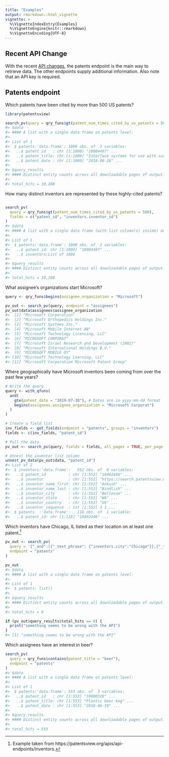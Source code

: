```yaml
---
title: "Examples"
output: rmarkdown::html_vignette
vignette: >
  %\VignetteIndexEntry{Examples}
  %\VignetteEngine{knitr::rmarkdown}
  %\VignetteEncoding{UTF-8}
---
```




## Recent API Change

With the recent [API changes](api-changes.html), the patents endpoint is the main way to retrieve data. The other 
endpoints supply additional information.  Also note that an API key is required.

## Patents endpoint

Which patents have been cited by more than 500 US patents?


```r
library(patentsview)

search_pv(query = qry_funs$gt(patent_num_times_cited_by_us_patents = 500))
#> $data
#> #### A list with a single data frame on patents level:
#> 
#> List of 1
#>  $ patents:'data.frame':	1000 obs. of  3 variables:
#>   ..$ patent_id   : chr [1:1000] "10004497" ...
#>   ..$ patent_title: chr [1:1000] "Interface systems for use with surgical ins"..
#>   ..$ patent_date : chr [1:1000] "2018-06-26" ...
#> 
#> $query_results
#> #### Distinct entity counts across all downloadable pages of output:
#> 
#> total_hits = 10,280
```

How many distinct inventors are represented by these highly-cited patents?


```r

search_pv(
  query = qry_funs$gt(patent_num_times_cited_by_us_patents = 500),
  fields = c("patent_id", "inventors.inventor_id")
)
#> $data
#> #### A list with a single data frame (with list column(s) inside) on patents level:
#> 
#> List of 1
#>  $ patents:'data.frame':	1000 obs. of  2 variables:
#>   ..$ patent_id: chr [1:1000] "10004497" ...
#>   ..$ inventors:List of 1000
#> 
#> $query_results
#> #### Distinct entity counts across all downloadable pages of output:
#> 
#> total_hits = 10,280
```
What assignee's organizations start Microsoft?


```r
query <- qry_funs$begins(assignee_organization = "Microsoft")

pv_out <- search_pv(query, endpoint = "assignees")
pv_out$data$assignees$assignee_organization
#>  [1] "Microsoft Corporation"                           
#>  [2] "Microsoft Orthopedics Holdings Inc."             
#>  [3] "Microsoft Systems Inc."                          
#>  [4] "Microsoft Mobile Internet AB"                    
#>  [5] "Microsoft Technology Licensing, LLC"             
#>  [6] "MICROSOFT CORPORAT"                              
#>  [7] "Microsoft Israel Research and Development (2002)"
#>  [8] "Microsoft International Holdings B.V."           
#>  [9] "MICROSOFT MOBILE OY"                             
#> [10] "Microsoft Technology Learning, LLC"              
#> [11] "Microsoft Corporation Microsoft Patent Group"
```

Where geographically have Microsoft inventors been coming from over the past few years?


```r
# Write the query
query <- with_qfuns(
  and(
    gte(patent_date = "2019-07-30"), # Dates are in yyyy-mm-dd format
    begins(assignees.assignee_organization = "Microsoft Corporat")
  )
)

# Create a field list
inv_fields <- get_fields(endpoint = "patents", groups = "inventors")
fields <- c(inv_fields, "patent_id")

# Pull the data
pv_out <- search_pv(query, fields = fields, all_pages = TRUE, per_page = 1000)

# Unnest the inventor list column
unnest_pv_data(pv_out$data, "patent_id")
#> List of 2
#>  $ inventors:'data.frame':	552 obs. of  8 variables:
#>   ..$ patent_id          : chr [1:552] "10402446" ...
#>   ..$ inventor           : chr [1:552] "https://search.patentsview.org/api/v1"..
#>   ..$ inventor_name_first: chr [1:552] "Ankush" ...
#>   ..$ inventor_name_last : chr [1:552] "Bindlish" ...
#>   ..$ inventor_city      : chr [1:552] "Bellevue" ...
#>   ..$ inventor_state     : chr [1:552] "WA" ...
#>   ..$ inventor_country   : chr [1:552] "US" ...
#>   ..$ inventor_sequence  : int [1:552] 3 1 ...
#>  $ patents  :'data.frame':	118 obs. of  1 variable:
#>   ..$ patent_id: chr [1:118] "10402446" ...
```

Which inventors have Chicago, IL listed as their location on at least one patent.[^1]


```r
pv_out <- search_pv(
  query = '{"_and":[{"_text_phrase": {"inventors.city":"Chicago"}},{"_text_phrase": {"inventors.state":"IL"}}]}',
  endpoint = "patents"
)

pv_out
#> $data
#> #### A list with a single data frame on patents level:
#> 
#> List of 1
#>  $ patents: list()
#> 
#> $query_results
#> #### Distinct entity counts across all downloadable pages of output:
#> 
#> total_hits = 0

if (pv_out$query_results$total_hits == 0) {
  print("something seems to be wrong with the API")
}
#> [1] "something seems to be wrong with the API"
```

Which assignees have an interest in beer?


```r
search_pv(
  query = qry_funs$contains(patent_title = "beer"),
  endpoint = "patents"
)
#> $data
#> #### A list with a single data frame on patents level:
#> 
#> List of 1
#>  $ patents:'data.frame':	553 obs. of  3 variables:
#>   ..$ patent_id   : chr [1:553] "10000326" ...
#>   ..$ patent_title: chr [1:553] "Plastic beer keg" ...
#>   ..$ patent_date : chr [1:553] "2018-06-19" ...
#> 
#> $query_results
#> #### Distinct entity counts across all downloadable pages of output:
#> 
#> total_hits = 553
```

[^1]: Example taken from https://patentsview.org/apis/api-endpoints/inventors.
